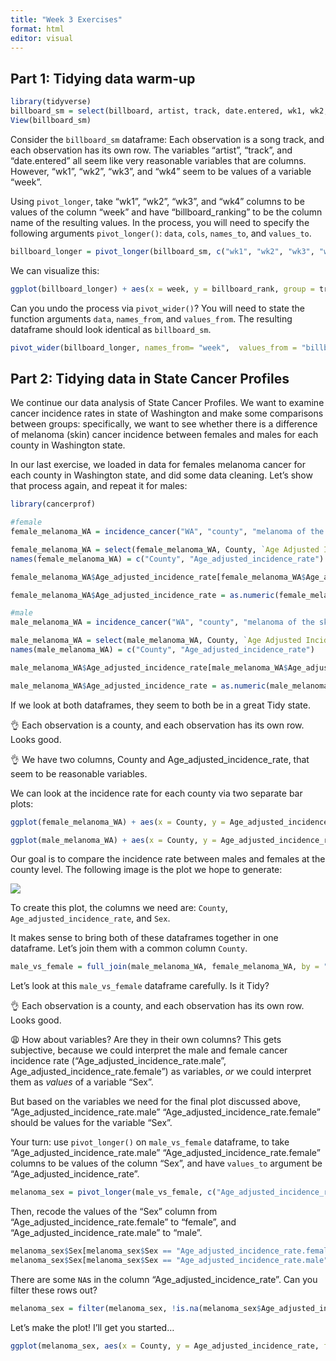 ```yaml
---
title: "Week 3 Exercises"
format: html
editor: visual
---
```


## Part 1: Tidying data warm-up

```r
library(tidyverse)
billboard_sm = select(billboard, artist, track, date.entered, wk1, wk2, wk3, wk4)
View(billboard_sm)
```

Consider the `billboard_sm` dataframe: Each observation is a song track, and each observation has its own row. The variables "artist", "track", and "date.entered" all seem like very reasonable variables that are columns. However, "wk1", "wk2", "wk3", and "wk4" seem to be values of a variable "week".

Using `pivot_longer`, take "wk1", "wk2", "wk3", and "wk4" columns to be values of the column "week" and have "billboard_ranking" to be the column name of the resulting values. In the process, you will need to specify the following arguments `pivot_longer()`: `data`, `cols`, `names_to`, and `values_to`.

```r
billboard_longer = pivot_longer(billboard_sm, c("wk1", "wk2", "wk3", "wk4"), names_to = "week", values_to = "billboard_ranking")
```

We can visualize this:

```r
ggplot(billboard_longer) + aes(x = week, y = billboard_rank, group = track) + geom_line(alpha = .25)
```

Can you undo the process via `pivot_wider()`? You will need to state the function arguments `data`, `names_from`, and `values_from`. The resulting dataframe should look identical as `billboard_sm`.

```r
pivot_wider(billboard_longer, names_from= "week",  values_from = "billboard_ranking")
```

## Part 2: Tidying data in State Cancer Profiles

We continue our data analysis of State Cancer Profiles. We want to examine cancer incidence rates in state of Washington and make some comparisons between groups: specifically, we want to see whether there is a difference of melanoma (skin) cancer incidence between females and males for each county in Washington state.

In our last exercise, we loaded in data for females melanoma cancer for each county in Washington state, and did some data cleaning. Let's show that process again, and repeat it for males:

```r
library(cancerprof)
```

```r
#female
female_melanoma_WA = incidence_cancer("WA", "county", "melanoma of the skin", "all races (includes hispanic)", "females", "all ages", "all stages", "latest 5 year average")

female_melanoma_WA = select(female_melanoma_WA, County, `Age Adjusted Incidence Rate`)
names(female_melanoma_WA) = c("County", "Age_adjusted_incidence_rate")

female_melanoma_WA$Age_adjusted_incidence_rate[female_melanoma_WA$Age_adjusted_incidence_rate == "* "] = NA

female_melanoma_WA$Age_adjusted_incidence_rate = as.numeric(female_melanoma_WA$Age_adjusted_incidence_rate)

#male
male_melanoma_WA = incidence_cancer("WA", "county", "melanoma of the skin", "all races (includes hispanic)", "males", "all ages", "all stages", "latest 5 year average")

male_melanoma_WA = select(male_melanoma_WA, County, `Age Adjusted Incidence Rate`)
names(male_melanoma_WA) = c("County", "Age_adjusted_incidence_rate")

male_melanoma_WA$Age_adjusted_incidence_rate[male_melanoma_WA$Age_adjusted_incidence_rate == "* "] = NA

male_melanoma_WA$Age_adjusted_incidence_rate = as.numeric(male_melanoma_WA$Age_adjusted_incidence_rate)
```

If we look at both dataframes, they seem to both be in a great Tidy state.

👌 Each observation is a county, and each observation has its own row. Looks good.

👌 We have two columns, County and Age_adjusted_incidence_rate, that seem to be reasonable variables.

We can look at the incidence rate for each county via two separate bar plots:

```r
ggplot(female_melanoma_WA) + aes(x = County, y = Age_adjusted_incidence_rate) + geom_bar(stat = "identity") + ggtitle("Females") + theme(axis.text.x = element_text(angle = 90))

ggplot(male_melanoma_WA) + aes(x = County, y = Age_adjusted_incidence_rate) + geom_bar(stat = "identity") + ggtitle("Males") + theme(axis.text.x = element_text(angle = 90))
```

Our goal is to compare the incidence rate between males and females at the county level. The following image is the plot we hope to generate:

![](wk3_exercises_goal_plot.png)

To create this plot, the columns we need are: `County`, `Age_adjusted_incidence_rate`, and `Sex`.

It makes sense to bring both of these dataframes together in one dataframe. Let's join them with a common column `County`.

```r
male_vs_female = full_join(male_melanoma_WA, female_melanoma_WA, by = "County", suffix = c(".male", ".female"))
```

Let's look at this `male_vs_female` dataframe carefully. Is it Tidy?

👌 Each observation is a county, and each observation has its own row. Looks good.

😩 How about variables? Are they in their own columns? This gets subjective, because we could interpret the male and female cancer incidence rate ("Age_adjusted_incidence_rate.male", Age_adjusted_incidence_rate.female") as variables, *or* we could interpret them as *values* of a variable "Sex".

But based on the variables we need for the final plot discussed above, "Age_adjusted_incidence_rate.male" "Age_adjusted_incidence_rate.female" should be values for the variable "Sex".

Your turn: use `pivot_longer()` on `male_vs_female` dataframe, to take "Age_adjusted_incidence_rate.male" "Age_adjusted_incidence_rate.female" columns to be values of the column "Sex", and have `values_to` argument be "Age_adjusted_incidence_rate".

```r
melanoma_sex = pivot_longer(male_vs_female, c("Age_adjusted_incidence_rate.male", "Age_adjusted_incidence_rate.female"), names_to = "Sex", values_to = "Age_adjusted_incidence_rate")
```

Then, recode the values of the "Sex" column from "Age_adjusted_incidence_rate.female" to "female", and "Age_adjusted_incidence_rate.male" to "male".

```r
melanoma_sex$Sex[melanoma_sex$Sex == "Age_adjusted_incidence_rate.female"] = "female"
melanoma_sex$Sex[melanoma_sex$Sex == "Age_adjusted_incidence_rate.male"] = "male"
```

There are some `NA`s in the column "Age_adjusted_incidence_rate". Can you filter these rows out?

```r
melanoma_sex = filter(melanoma_sex, !is.na(melanoma_sex$Age_adjusted_incidence_rate))
```

Let's make the plot! I'll get you started…

```r
ggplot(melanoma_sex, aes(x = County, y = Age_adjusted_incidence_rate, fill = Sex)) + geom_bar(position="dodge", stat="identity") + theme(axis.text.x = element_text(angle = 90)) + labs(title = "Melanoma", y = "Incidence Rate per 100k people")
```
